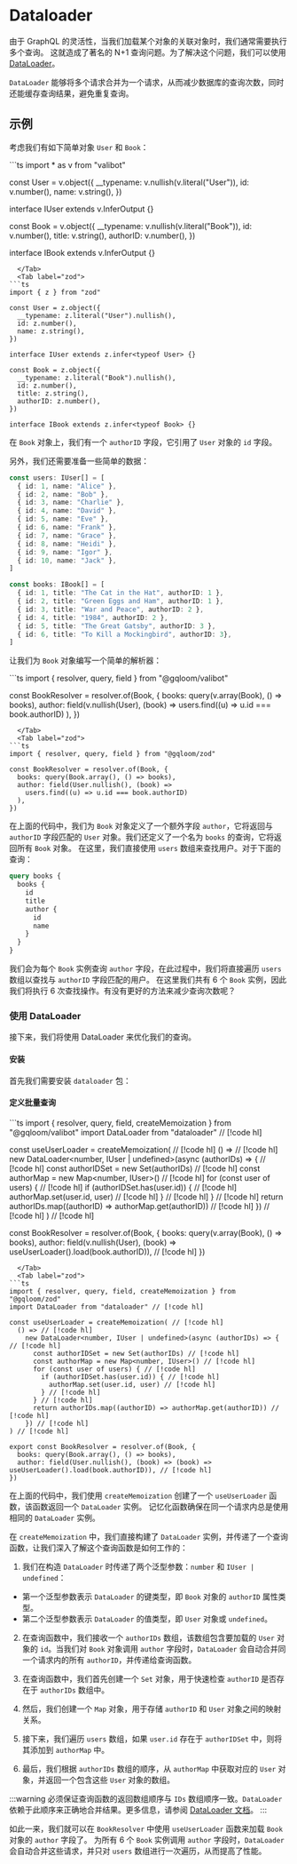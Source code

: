 
# Dataloader

由于 GraphQL 的灵活性，当我们加载某个对象的关联对象时，我们通常需要执行多个查询。
这就造成了著名的 N+1 查询问题。为了解决这个问题，我们可以使用 [DataLoader](https://github.com/graphql/dataloader)。

`DataLoader` 能够将多个请求合并为一个请求，从而减少数据库的查询次数，同时还能缓存查询结果，避免重复查询。

## 示例

考虑我们有如下简单对象 `User` 和 `Book`：

<Tabs groupId='schema-builder'>
  <Tab label="valibot">
```ts
import * as v from "valibot"

const User = v.object({
  __typename: v.nullish(v.literal("User")),
  id: v.number(),
  name: v.string(),
})

interface IUser extends v.InferOutput<typeof User> {}

const Book = v.object({
  __typename: v.nullish(v.literal("Book")),
  id: v.number(),
  title: v.string(),
  authorID: v.number(),
})

interface IBook extends v.InferOutput<typeof Book> {}
```
  </Tab>
  <Tab label="zod">
```ts
import { z } from "zod"

const User = z.object({
  __typename: z.literal("User").nullish(),
  id: z.number(),
  name: z.string(),
})

interface IUser extends z.infer<typeof User> {}

const Book = z.object({
  __typename: z.literal("Book").nullish(),
  id: z.number(),
  title: z.string(),
  authorID: z.number(),
})

interface IBook extends z.infer<typeof Book> {}
```
  </Tab>
</Tabs>

在 `Book` 对象上，我们有一个 `authorID` 字段，它引用了 `User` 对象的 `id` 字段。

另外，我们还需要准备一些简单的数据：
```ts
const users: IUser[] = [
  { id: 1, name: "Alice" },
  { id: 2, name: "Bob" },
  { id: 3, name: "Charlie" },
  { id: 4, name: "David" },
  { id: 5, name: "Eve" },
  { id: 6, name: "Frank" },
  { id: 7, name: "Grace" },
  { id: 8, name: "Heidi" },
  { id: 9, name: "Igor" },
  { id: 10, name: "Jack" },
]

const books: IBook[] = [
  { id: 1, title: "The Cat in the Hat", authorID: 1 },
  { id: 2, title: "Green Eggs and Ham", authorID: 1 },
  { id: 3, title: "War and Peace", authorID: 2 },
  { id: 4, title: "1984", authorID: 2 },
  { id: 5, title: "The Great Gatsby", authorID: 3 },
  { id: 6, title: "To Kill a Mockingbird", authorID: 3},
]
```

让我们为 `Book` 对象编写一个简单的解析器：

<Tabs groupId='schema-builder'>
  <Tab label="valibot">
```ts
import { resolver, query, field } from "@gqloom/valibot"

const BookResolver = resolver.of(Book, {
  books: query(v.array(Book), () => books),
  author: field(v.nullish(User), (book) =>
    users.find((u) => u.id === book.authorID)
  ),
})
```
  </Tab>
  <Tab label="zod">
```ts
import { resolver, query, field } from "@gqloom/zod"

const BookResolver = resolver.of(Book, {
  books: query(Book.array(), () => books),
  author: field(User.nullish(), (book) =>
    users.find((u) => u.id === book.authorID)
  ),
})
```
  </Tab>
</Tabs>

在上面的代码中，我们为 `Book` 对象定义了一个额外字段 `author`，它将返回与 `authorID` 字段匹配的 `User` 对象。我们还定义了一个名为 `books` 的查询，它将返回所有 `Book` 对象。
在这里，我们直接使用 `users` 数组来查找用户。对于下面的查询：
```graphql
query books {
  books {
    id
    title
    author {
      id
      name
    }
  }
}
```
我们会为每个 `Book` 实例查询 `author` 字段，在此过程中，我们将直接遍历 `users` 数组以查找与 `authorID` 字段匹配的用户。
在这里我们共有 6 个 `Book` 实例，因此我们将执行 6 次查找操作。有没有更好的方法来减少查询次数呢？

### 使用 DataLoader
接下来，我们将使用 DataLoader 来优化我们的查询。

#### 安装
首先我们需要安装 `dataloader` 包：
<PackageManagerTabs command="install dataloader" />

#### 定义批量查询

<Tabs groupId='schema-builder'>
  <Tab label="valibot">
```ts
import { resolver, query, field, createMemoization } from "@gqloom/valibot"
import DataLoader from "dataloader" // [!code hl]

const useUserLoader = createMemoization( // [!code hl]
  () => // [!code hl]
    new DataLoader<number, IUser | undefined>(async (authorIDs) => { // [!code hl]
      const authorIDSet = new Set(authorIDs) // [!code hl]
      const authorMap = new Map<number, IUser>() // [!code hl]
      for (const user of users) { // [!code hl]
        if (authorIDSet.has(user.id)) { // [!code hl]
          authorMap.set(user.id, user) // [!code hl]
        } // [!code hl]
      } // [!code hl]
      return authorIDs.map((authorID) => authorMap.get(authorID)) // [!code hl]
    }) // [!code hl]
) // [!code hl]

const BookResolver = resolver.of(Book, {
  books: query(v.array(Book), () => books),
  author: field(v.nullish(User), (book) => useUserLoader().load(book.authorID)), // [!code hl]
})
```
  </Tab>
  <Tab label="zod">
```ts
import { resolver, query, field, createMemoization } from "@gqloom/zod"
import DataLoader from "dataloader" // [!code hl]

const useUserLoader = createMemoization( // [!code hl]
  () => // [!code hl]
    new DataLoader<number, IUser | undefined>(async (authorIDs) => { // [!code hl]
      const authorIDSet = new Set(authorIDs) // [!code hl]
      const authorMap = new Map<number, IUser>() // [!code hl]
      for (const user of users) { // [!code hl]
        if (authorIDSet.has(user.id)) { // [!code hl]
          authorMap.set(user.id, user) // [!code hl]
        } // [!code hl]
      } // [!code hl]
      return authorIDs.map((authorID) => authorMap.get(authorID)) // [!code hl]
    }) // [!code hl]
) // [!code hl]

export const BookResolver = resolver.of(Book, {
  books: query(Book.array(), () => books),
  author: field(User.nullish(), (book) => (book) => useUserLoader().load(book.authorID)), // [!code hl]
})
```
  </Tab>
</Tabs>

在上面的代码中，我们使用 `createMemoization` 创建了一个 `useUserLoader` 函数，该函数返回一个 `DataLoader` 实例。
记忆化函数确保在同一个请求内总是使用相同的 `DataLoader` 实例。

在 `createMemoization` 中，我们直接构建了 `DataLoader` 实例，并传递了一个查询函数，让我们深入了解这个查询函数是如何工作的：

1. 我们在构造 `DataLoader` 时传递了两个泛型参数：`number` 和 `IUser | undefined`：
  - 第一个泛型参数表示 `DataLoader` 的键类型，即 `Book` 对象的 `authorID` 属性类型。
  - 第二个泛型参数表示 `DataLoader` 的值类型，即 `User` 对象或 `undefined`。

2. 在查询函数中，我们接收一个 `authorIDs` 数组，该数组包含要加载的 `User` 对象的 `id`。当我们对 `Book` 对象调用 `author` 字段时，`DataLoader` 会自动合并同一个请求内的所有 `authorID`，并传递给查询函数。

3. 在查询函数中，我们首先创建一个 `Set` 对象，用于快速检查 `authorID` 是否存在于 `authorIDs` 数组中。

4. 然后，我们创建一个 `Map` 对象，用于存储 `authorID` 和 `User` 对象之间的映射关系。

5. 接下来，我们遍历 `users` 数组，如果 `user.id` 存在于 `authorIDSet` 中，则将其添加到 `authorMap` 中。

6. 最后，我们根据 `authorIDs` 数组的顺序，从 `authorMap` 中获取对应的 `User` 对象，并返回一个包含这些 `User` 对象的数组。

:::warning
必须保证查询函数的返回数组顺序与 `IDs` 数组顺序一致。`DataLoader` 依赖于此顺序来正确地合并结果。更多信息，请参阅 [DataLoader 文档](https://github.com/graphql/dataloader#batch-function)。
:::

如此一来，我们就可以在 `BookResolver` 中使用 `useUserLoader` 函数来加载 `Book` 对象的 `author` 字段了。
为所有 6 个 `Book` 实例调用 `author` 字段时，`DataLoader` 会自动合并这些请求，并只对 `users` 数组进行一次遍历，从而提高了性能。